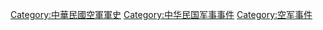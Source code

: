 [[Category:中華民國空軍軍史|Category:中華民國空軍軍史]]
[[Category:中华民国军事事件|Category:中华民国军事事件]]
[[Category:空军事件|Category:空军事件]]